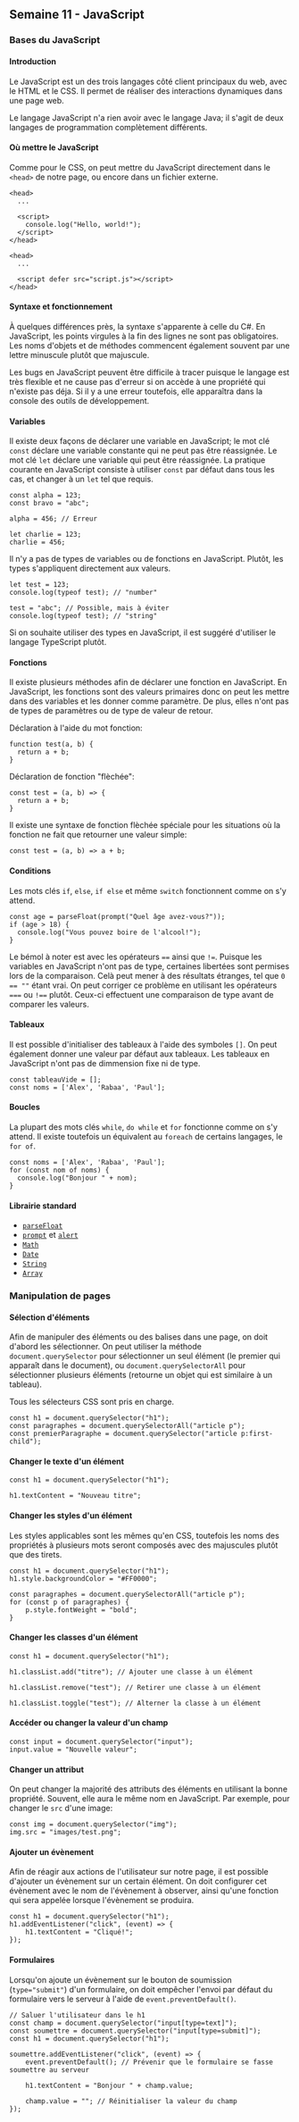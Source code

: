 ## Semaine 11 - JavaScript

### Bases du JavaScript

#### Introduction

Le JavaScript est un des trois langages côté client principaux du web, avec le HTML et le CSS. Il permet de réaliser des interactions dynamiques dans une page web.

Le langage JavaScript n'a rien avoir avec le langage Java; il s'agit de deux langages de programmation complètement différents.

#### Où mettre le JavaScript

Comme pour le CSS, on peut mettre du JavaScript directement dans le `<head>` de notre page, ou encore dans un fichier externe.

```
<head>
  ...

  <script>
    console.log("Hello, world!");
  </script>
</head>
```

```
<head>
  ...

  <script defer src="script.js"></script>
</head>
```

#### Syntaxe et fonctionnement

À quelques différences près, la syntaxe s'apparente à celle du C#. En JavaScript, les points virgules à la fin des lignes ne sont pas obligatoires. Les noms d'objets et de méthodes commencent également souvent par une lettre minuscule plutôt que majuscule.

Les bugs en JavaScript peuvent être difficile à tracer puisque le langage est très flexible et ne cause pas d'erreur si on accède à une propriété qui n'existe pas déja. Si il y a une erreur toutefois, elle apparaîtra dans la console des outils de développement.

#### Variables

Il existe deux façons de déclarer une variable en JavaScript; le mot clé `const` déclare une variable constante qui ne peut pas être réassignée. Le mot clé `let` déclare une variable qui peut être réassignée. La pratique courante en JavaScript consiste à utiliser `const` par défaut dans tous les cas, et changer à un `let` tel que requis.

```
const alpha = 123;
const bravo = "abc";

alpha = 456; // Erreur

let charlie = 123;
charlie = 456;
```

Il n'y a pas de types de variables ou de fonctions en JavaScript. Plutôt, les types s'appliquent directement aux valeurs.

```
let test = 123;
console.log(typeof test); // "number"

test = "abc"; // Possible, mais à éviter
console.log(typeof test); // "string"
```

Si on souhaite utiliser des types en JavaScript, il est suggéré d'utiliser le langage TypeScript plutôt.

#### Fonctions

Il existe plusieurs méthodes afin de déclarer une fonction en JavaScript. En JavaScript, les fonctions sont des valeurs primaires donc on peut les mettre dans des variables et les donner comme paramètre. De plus, elles n'ont pas de types de paramètres ou de type de valeur de retour.

Déclaration à l'aide du mot fonction:

```
function test(a, b) {
  return a + b;
}
```

Déclaration de fonction "flèchée":

```
const test = (a, b) => {
  return a + b;
}
```

Il existe une syntaxe de fonction flèchée spéciale pour les situations où la fonction ne fait que retourner une valeur simple:

```
const test = (a, b) => a + b;
```

#### Conditions

Les mots clés `if`, `else`, `if else` et même `switch` fonctionnent comme on s'y attend.

```
const age = parseFloat(prompt("Quel âge avez-vous?"));
if (age > 18) {
  console.log("Vous pouvez boire de l'alcool!");
}
```

Le bémol à noter est avec les opérateurs `==` ainsi que `!=`. Puisque les variables en JavaScript n'ont pas de type, certaines libertées sont permises lors de la comparaison. Celà peut mener à des résultats étranges, tel que `0 == ""` étant vrai. On peut corriger ce problème en utilisant les opérateurs `===` ou `!==` plutôt. Ceux-ci effectuent une comparaison de type avant de comparer les valeurs.

#### Tableaux

Il est possible d'initialiser des tableaux à l'aide des symboles `[]`. On peut également donner une valeur par défaut aux tableaux. Les tableaux en JavaScript n'ont pas de dimmension fixe ni de type.

```
const tableauVide = [];
const noms = ['Alex', 'Rabaa', 'Paul'];
```

#### Boucles

La plupart des mots clés `while`, `do while` et `for` fonctionne comme on s'y attend. Il existe toutefois un équivalent au `foreach` de certains langages, le `for of`.

```
const noms = ['Alex', 'Rabaa', 'Paul'];
for (const nom of noms) {
  console.log("Bonjour " + nom);
}
```

#### Librairie standard

- [`parseFloat`](https://developer.mozilla.org/en-US/docs/Web/JavaScript/Reference/Global_Objects/parseFloat)
- [`prompt`](https://developer.mozilla.org/en-US/docs/Web/API/Window/prompt) et [`alert`](https://developer.mozilla.org/en-US/docs/Web/API/Window/alert)
- [`Math`](https://developer.mozilla.org/en-US/docs/Web/JavaScript/Reference/Global_Objects/Math)
- [`Date`](https://developer.mozilla.org/en-US/docs/Web/JavaScript/Reference/Global_Objects/Date)
- [`String`](https://developer.mozilla.org/en-US/docs/Web/JavaScript/Reference/Global_Objects/String)
- [`Array`](https://developer.mozilla.org/en-US/docs/Web/JavaScript/Reference/Global_Objects/Array)

### Manipulation de pages

#### Sélection d'éléments

Afin de manipuler des éléments ou des balises dans une page, on doit d'abord les sélectionner. On peut utiliser la méthode `document.querySelector` pour sélectionner un seul élément (le premier qui apparaît dans le document), ou `document.querySelectorAll` pour sélectionner plusieurs éléments (retourne un objet qui est similaire à un tableau).

Tous les sélecteurs CSS sont pris en charge.

```
const h1 = document.querySelector("h1");
const paragraphes = document.querySelectorAll("article p");
const premierParagraphe = document.querySelector("article p:first-child");
```

#### Changer le texte d'un élément

```
const h1 = document.querySelector("h1");

h1.textContent = "Nouveau titre";
```

#### Changer les styles d'un élément

Les styles applicables sont les mêmes qu'en CSS, toutefois les noms des propriétés à plusieurs mots seront composés avec des majuscules plutôt que des tirets.

```
const h1 = document.querySelector("h1");
h1.style.backgroundColor = "#FF0000";

const paragraphes = document.querySelectorAll("article p");
for (const p of paragraphes) {
    p.style.fontWeight = "bold";
}

```

#### Changer les classes d'un élément

```
const h1 = document.querySelector("h1");

h1.classList.add("titre"); // Ajouter une classe à un élément

h1.classList.remove("test"); // Retirer une classe à un élément

h1.classList.toggle("test"); // Alterner la classe à un élément
```

#### Accéder ou changer la valeur d'un champ

```
const input = document.querySelector("input");
input.value = "Nouvelle valeur";
```

#### Changer un attribut

On peut changer la majorité des attributs des éléments en utilisant la bonne propriété. Souvent, elle aura le même nom en JavaScript. Par exemple, pour changer le `src` d'une image:

```
const img = document.querySelector("img");
img.src = "images/test.png";
```

#### Ajouter un évènement

Afin de réagir aux actions de l'utilisateur sur notre page, il est possible d'ajouter un évènement sur un certain élément. On doit configurer cet évènement avec le nom de l'évènement à observer, ainsi qu'une fonction qui sera appelée lorsque l'évènement se produira.

```
const h1 = document.querySelector("h1");
h1.addEventListener("click", (event) => {
    h1.textContent = "Cliqué!";
});
```

#### Formulaires

Lorsqu'on ajoute un évènement sur le bouton de soumission (`type="submit"`) d'un formulaire, on doit empêcher l'envoi par défaut du formulaire vers le serveur à l'aide de `event.preventDefault()`.

```
// Saluer l'utilisateur dans le h1
const champ = document.querySelector("input[type=text]");
const soumettre = document.querySelector("input[type=submit]");
const h1 = document.querySelector("h1");

soumettre.addEventListener("click", (event) => {
    event.preventDefault(); // Prévenir que le formulaire se fasse soumettre au serveur

    h1.textContent = "Bonjour " + champ.value;

    champ.value = ""; // Réinitialiser la valeur du champ
});
```
